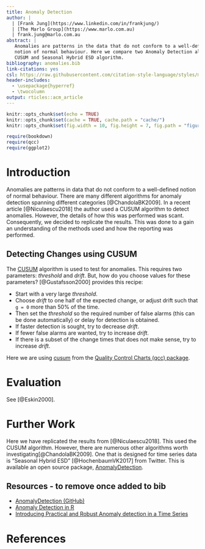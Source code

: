 ```yaml
---
title: Anomaly Detection
author: |
  | [Frank Jung](https://www.linkedin.com/in/frankjung/)
  | [The Marlo Group](https://www.marlo.com.au)
  | frank.jung@marlo.com.au
abstract: |
   Anomalies are patterns in the data that do not conform to a well-defined
   notion of normal behaviour. Here we compare two Anomaly Detection algorithms,
   CUSUM and Seasonal Hybrid ESD algorithm.
bibliography: anomalies.bib
link-citations: yes
csl: https://raw.githubusercontent.com/citation-style-language/styles/master/association-for-computing-machinery.csl
header-includes:
  - \usepackage{hyperref}
  - \twocolumn
output: rticles::acm_article
---
```


```r
knitr::opts_chunk$set(echo = TRUE)
knitr::opts_chunk$set(cache = TRUE, cache.path = "cache/")
knitr::opts_chunk$set(fig.width = 10, fig.height = 7, fig.path = "figure/")

require(bookdown)
require(qcc)
require(ggplot2)
```


# Introduction

Anomalies are patterns in data that do not conform to a well-defined notion of
normal behaviour.  There are many different algorithms for anomaly detection
spanning different categories [@ChandolaBK2009].  In a recent article
[@Niculaescu2018] the author used a CUSUM algorithm to detect anomalies.
However, the details of how this was performed was scant.  Consequently, we
decided to replicate the results.  This was done to a gain an understanding of
the methods used and how the reporting was performed.



## Detecting Changes using CUSUM

The [CUSUM](https://en.wikipedia.org/wiki/CUSUM) algorithm is used to test for
anomalies. This requires two parameters: *threshold* and *drift*. But, how do
you choose values for these parameters? [@Gustafsson2000] provides this recipe:

* Start with a very large *threshold*.
* Choose *drift* to one half of the expected change, or adjust drift such that `g = 0` more than 50% of the time.
* Then set the *threshold* so the required number of false alarms (this can be done automatically) or delay for detection is obtained.
* If faster detection is sought, try to decrease *drift*.
* If fewer false alarms are wanted, try to increase *drift*.
* If there is a subset of the change times that does not make sense, try to increase *drift*.

Here we are using
[cusum](https://www.rdocumentation.org/packages/qcc/versions/2.6/topics/cusum)
from the [Quality Control Charts (qcc)
package](https://www.rdocumentation.org/packages/qcc/).


# Evaluation

See [@Eskin2000].


# Further Work

Here we have replicated the results from [@Niculaescu2018].  This used the CUSUM
algorithm.  However, there are numerous other algorithms worth
investigating[@ChandolaBK2009]. One that is designed for time series data is
"Seasonal Hybrid ESD" [@HochenbaumVK2017] from Twitter. This is available an
open source package,
[AnomalyDetection](https://github.com/twitter/AnomalyDetection).


## Resources - to remove once added to bib

* [AnomalyDetection (GitHub)](https://github.com/twitter/AnomalyDetection)
* [Anomaly Detection in R](https://www.r-bloggers.com/anomaly-detection-in-r-2/)
* [Introducing Practical and Robust Anomaly detection in a Time Series](https://blog.twitter.com/engineering/en_us/a/2015/introducing-practical-and-robust-anomaly-detection-in-a-time-series.html)


# References

